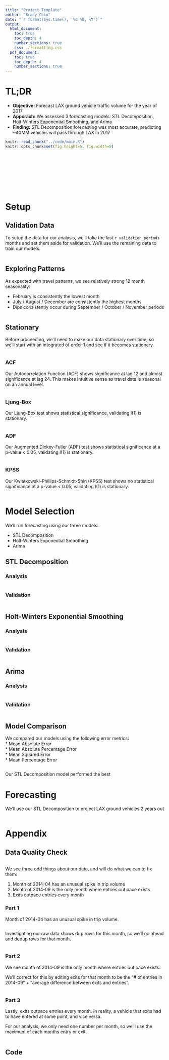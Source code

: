 ```yaml
---
title: "Project Template"
author: "Brady Chiu"
date: "`r format(Sys.time(), '%d %B, %Y')`"
output: 
  html_document:
    toc: true
    toc_depth: 4
    number_sections: true
    css: ./formatting.css
  pdf_document:
    toc: true
    toc_depth: 4
    number_sections: true
---
```


# TL;DR

* __Objective:__ Forecast LAX ground vehicle traffic volume for the year of 2017
* __Apporach:__ We assessed 3 forecasting models: STL Decomposition, Holt-Winters Exponential Smoothing, and Arima  
* __Finding:__ STL Decomposition forecasting was most accurate, predicting ~40MM vehicles will pass through LAX in 2017

```r
knitr::read_chunk("../code/main.R")
knitr::opts_chunk$set(fig.height=5, fig.width=8)
```
```r
```
```r
```
```r
```
```r
```
```r
```
```r
```
```r
```
```r
```
```r
```

# Setup

## Validation Data

To setup the data for our analysis, we'll take the last `r validation_periods` months and set them aside for validation. We'll use the remaining data to train our models.

```r
```

## Exploring Patterns

As expected with travel patterns, we see relatively strong 12 month seasonality:

* February is consistently the lowest month  
* July / August / December are consistently the highest months  
* Dips consistently occur during September / October / November periods  

```r
```

## Stationary

Before proceeding, we'll need to make our data stationary over time, so we'll start with an integrated of order 1 and see if it becomes stationary.

```r
```

### ACF

Our Autocorrelation Function (ACF) shows significance at lag 12 and almost significance at lag 24. This makes intuitive sense as travel data is seasonal on an annual level.

```r
```

### Ljung-Box

Our Ljung-Box test shows statistical significance, validating I(1) is stationary.

```r
```

### ADF

Our Augmented Dickey-Fuller (ADF) test shows statistical significance at a p-value < 0.05, validating I(1) is stationary.

```r
```

### KPSS

Our Kwiatkowski-Phillips-Schmidt-Shin (KPSS) test shows no statistical significance at a p-value < 0.05, validating I(1) is stationary.

```r
```

# Model Selection

We'll run forecasting using our three models:

* STL Decomposition  
* Holt-Winters Exponential Smoothing  
* Arima  

## STL Decomposition

### Analysis

```r
```

### Validation

```r
```

## Holt-Winters Exponential Smoothing

### Analysis

```r
```

### Validation

```r
```

## Arima

### Analysis

```r
```

### Validation

```r
```

## Model Comparison

We compared our models using the following error metrics:  
* Mean Absolute Error  
* Mean Absolute Percentage Error  
* Mean Squared Error    
* Mean Percentage Error  

```r
```

Our STL Decomposition model performed the best

# Forecasting

We'll use our STL Decomposition to project LAX ground vehicles 2 years out

```r
```

# Appendix

## Data Quality Check

```r
```

We see three odd things about our data, and will do what we can to fix them:

1.  Month of 2014-04 has an unusual spike in trip volume
2.  Month of 2014-09 is the only month where entries out pace exists
3.  Exits outpace entries every month

### Part 1

Month of 2014-04 has an unusual spike in trip volume.

```r
```

Investigating our raw data shows dup rows for this month, so we'll go ahead and dedup rows for that month.

```r
```

### Part 2

We see month of 2014-09 is the only month where entries out pace exists.

We'll correct for this by editing exits for that month to be the "# of entries in 2014-09" + "average difference between exits and entries".

```r
```

### Part 3

Lastly, exits outpace entries every month. In reality, a vehicle that exits had to have entered at some point, and vice versa. 

For our analysis, we only need one number per month, so we'll use the maximum of each months entry or exit.

```r
```

## Code
```r
```
```r
```
```r
```
```r
```
```r
```
```r
```
```r
```
```r
```
```r
```
```r
```
```r
```
```r
```
```r
```
```r
```
```r
```
```r
```
```r
```
```r
```
```r
```
```r
```
```r
```
```r
```
```r
```